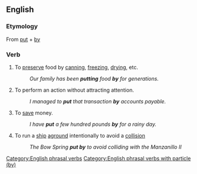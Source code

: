 ==English==

===Etymology===
From [[put]] + [[by]]

===Verb===
{{en-verb|puts by|putting by|put by}}

# To [[preserve]] food by [[can]]ning, [[freeze|freezing]], [[dry]]ing, etc.
#: ''Our family has been '''putting''' food '''by''' for generations.''
# To perform an action without attracting attention.
#: ''I managed to '''put''' that transaction '''by''' accounts payable.''
# To [[save]] money.
#: ''I have '''put''' a few hundred pounds '''by''' for a rainy day.''
# To run a [[ship]] [[aground]] intentionally to avoid a [[collision]]
#: ''The Bow Spring '''put by''' to avoid colliding with the Manzanillo II''

[[Category:English phrasal verbs]]
[[Category:English phrasal verbs with particle (by)]]